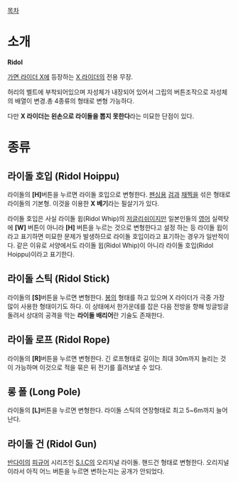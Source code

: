 [[목차]]
= 소개 =
'''Ridol''' 

[[가면 라이더 X]]에 등장하는 [[X 라이더]]의 전용 무장.

허리의 벨트에 부착되어있으며 자성체가 내장되어 있어서 그립의 버튼조작으로 자성체의 배열이 변경.총 4종류의 형태로 변형 가능하다.

다만 '''X 라이더는 왼손으로 라이돌을 뽑지 못한다'''라는 미묘한 단점이 있다.

= 종류 =
== '''라이돌 호입 (Ridol Hoippu)''' ==
라이돌의 '''[H]'''버튼을 누르면 라이돌 호입으로 변형한다. [[펜싱]]용 [[검]]과 [[채찍]]을 섞은 형태로 라이돌의 기본형. 이것을 이용한 '''X 베기'''라는 필살기가 있다.

라이돌 호입은 사실 라이돌 윕(Ridol Whip)의 [[저글리쉬]]이지만 일본인들의 [[영어]] 실력탓에 '''[W]''' 버튼이 아니라 '''[H]''' 버튼을 누르는 것으로 변형한다고 설정 하는 등 라이돌 윕이라고 표기하면 미묘한 문제가 발생하므로 라이돌 호입이라고 표기하는 경우가 일반적이다. 같은 이유로 서양에서도 라이돌 윕(Ridol Whip)이 아니라 라이돌 호입(Ridol Hoippu)이라고 표기한다. 

== '''라이돌 스틱 (Ridol Stick)''' ==
라이돌의 '''[S]'''버튼을 누르면 변형한다. [[봉]]의 형태를 하고 있으며 X 라이더가 극중 가장 많이 사용한 형태이기도 하다. 이 상태에서 한가운데를 잡은 다음 전방을 향해 빙글빙글 돌려서 상대의 공격을 막는 '''라이돌 배리어'''란 기술도 존재한다.

== '''라이돌 로프 (Ridol Rope)''' ==
라이돌의 '''[R]'''버튼을 누르면 변형한다. 긴 로프형태로 길이는 최대 30m까지 늘리는 것이 가능하며 이것으로 적을 묶은 뒤 전기를 흘려보낼 수 있다.

== ''' 롱 폴 (Long Pole)''' ==
라이돌의 '''[L]'''버튼을 누르면 변형한다. 라이돌 스틱의 연장형태로 최고 5~6m까지 늘어난다.

== '''라이돌 건 (Ridol Gun)''' ==
[[반다이]]의 [[피규어]] 시리즈인 [[S.I.C]]의 오리지널 라이돌. 핸드건 형태로 변형한다. 오리지널이라서 아직 어느 버튼을 누르면 변하는지는 공개가 안되었다.
